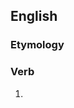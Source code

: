 ==English==

===Etymology===
{{suffix|hover|est|lang=en}}

===Verb===
{{head|en|verb form}}

# {{en-archaic second-person singular of|hover}}